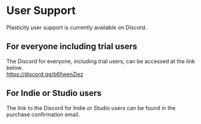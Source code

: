 # User Support

Plasticity user support is currently available on Discord.

## For everyone including trial users
The Discord for everyone, including trial users, can be accessed at the link below.<br />
https://discord.gg/b6fwenZjez

## For Indie or Studio users
The link to the Discord for Indie or Studio users can be found in the purchase confirmation email.
